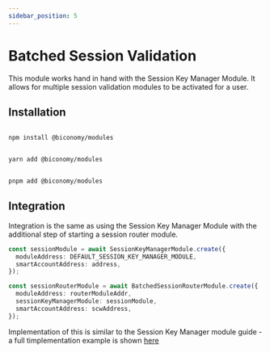 ```yaml
---
sidebar_position: 5
---
```


# Batched Session Validation

This module works hand in hand with the Session Key Manager Module. It allows for multiple session validation modules to be activated for a user.

## Installation


<Tabs>
<TabItem value="js" label="npm">

```bash

npm install @biconomy/modules

```

</TabItem>
<TabItem value="py" label="yarn">

```bash

yarn add @biconomy/modules

```

</TabItem>
<TabItem value="java" label="pnpm">

```bash

pnpm add @biconomy/modules

```

</TabItem>
</Tabs>

## Integration

Integration is the same as using the Session Key Manager Module with the additional step of starting a session router module.

```typescript
const sessionModule = await SessionKeyManagerModule.create({
  moduleAddress: DEFAULT_SESSION_KEY_MANAGER_MODULE,
  smartAccountAddress: address,
});

const sessionRouterModule = await BatchedSessionRouterModule.create({
  moduleAddress: routerModuleAddr,
  sessionKeyManagerModule: sessionModule,
  smartAccountAddress: scwAddress,
});
```

Implementation of this is similar to the Session Key Manager module guide - a full timplementation example is shown [here](https://github.com/bcnmy/sdk-demo/blob/dev-v2/src/components/Modules/CreateBatchRouter.tsx)
